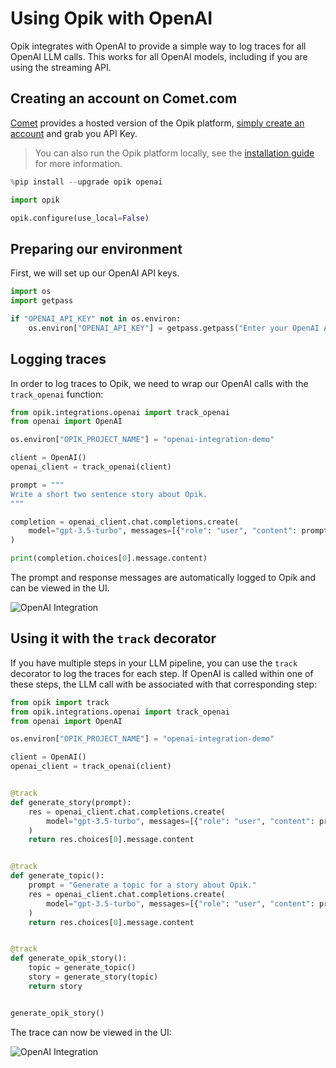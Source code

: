 # Using Opik with OpenAI

Opik integrates with OpenAI to provide a simple way to log traces for all OpenAI LLM calls. This works for all OpenAI models, including if you are using the streaming API.


## Creating an account on Comet.com

[Comet](https://www.comet.com/site?from=llm&utm_source=opik&utm_medium=colab&utm_content=openai&utm_campaign=opik) provides a hosted version of the Opik platform, [simply create an account](https://www.comet.com/signup?from=llm&utm_source=opik&utm_medium=colab&utm_content=openai&utm_campaign=opik) and grab you API Key.

> You can also run the Opik platform locally, see the [installation guide](https://www.comet.com/docs/opik/self-host/overview/?from=llm&utm_source=opik&utm_medium=colab&utm_content=openai&utm_campaign=opik) for more information.


```python
%pip install --upgrade opik openai
```


```python
import opik

opik.configure(use_local=False)
```

## Preparing our environment

First, we will set up our OpenAI API keys.


```python
import os
import getpass

if "OPENAI_API_KEY" not in os.environ:
    os.environ["OPENAI_API_KEY"] = getpass.getpass("Enter your OpenAI API key: ")
```

## Logging traces

In order to log traces to Opik, we need to wrap our OpenAI calls with the `track_openai` function:


```python
from opik.integrations.openai import track_openai
from openai import OpenAI

os.environ["OPIK_PROJECT_NAME"] = "openai-integration-demo"

client = OpenAI()
openai_client = track_openai(client)
```


```python
prompt = """
Write a short two sentence story about Opik.
"""

completion = openai_client.chat.completions.create(
    model="gpt-3.5-turbo", messages=[{"role": "user", "content": prompt}]
)

print(completion.choices[0].message.content)
```

The prompt and response messages are automatically logged to Opik and can be viewed in the UI.

![OpenAI Integration](https://raw.githubusercontent.com/comet-ml/opik/main/apps/opik-documentation/documentation/static/img/cookbook/openai_trace_cookbook.png)

## Using it with the `track` decorator

If you have multiple steps in your LLM pipeline, you can use the `track` decorator to log the traces for each step. If OpenAI is called within one of these steps, the LLM call with be associated with that corresponding step:


```python
from opik import track
from opik.integrations.openai import track_openai
from openai import OpenAI

os.environ["OPIK_PROJECT_NAME"] = "openai-integration-demo"

client = OpenAI()
openai_client = track_openai(client)


@track
def generate_story(prompt):
    res = openai_client.chat.completions.create(
        model="gpt-3.5-turbo", messages=[{"role": "user", "content": prompt}]
    )
    return res.choices[0].message.content


@track
def generate_topic():
    prompt = "Generate a topic for a story about Opik."
    res = openai_client.chat.completions.create(
        model="gpt-3.5-turbo", messages=[{"role": "user", "content": prompt}]
    )
    return res.choices[0].message.content


@track
def generate_opik_story():
    topic = generate_topic()
    story = generate_story(topic)
    return story


generate_opik_story()
```

The trace can now be viewed in the UI:

![OpenAI Integration](https://raw.githubusercontent.com/comet-ml/opik/main/apps/opik-documentation/documentation/static/img/cookbook/openai_trace_decorator_cookbook.png)


